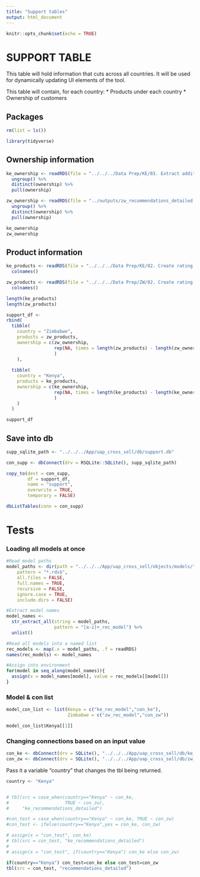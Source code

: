 ```yaml
---
title: "Support tables"
output: html_document
---
```


```r
knitr::opts_chunk$set(echo = TRUE)
```


# SUPPORT TABLE

This table will hold information that cuts across all countries. It will be used for dynamically updating UI elements of the tool. 

This table will contain, for each country:
* Products under each country
* Ownership of customers

## Packages

```r
rm(list = ls())

library(tidyverse)
```


## Ownership information

```r
ke_ownership <- readRDS(file = "../../../Data Prep/KE/03. Extract additional customer details/outputs/ke_recommendations_detailed.rds") %>% 
  ungroup() %>% 
  distinct(ownership) %>% 
  pull(ownership)

zw_ownership <- readRDS(file = "../outputs/zw_recommendations_detailed.rds") %>% 
  ungroup() %>% 
  distinct(ownership) %>% 
  pull(ownership)

ke_ownership
zw_ownership
```

## Product information

```r
ke_products <- readRDS(file = "../../../Data Prep/KE/02. Create rating matrices/outputs/products_rating_matrix.rds") %>% 
  colnames()

zw_products <- readRDS(file = "../../../Data Prep/ZW/02. Create rating matrices/outputs/products_rating_matrix.rds") %>% 
  colnames()

length(ke_products)
length(zw_products)
```


```r
support_df <-
rbind(
  tibble(
    country = "Zimbabwe",
    products = zw_products,
    ownership = c(zw_ownership,
                  rep(NA, times = length(zw_products) - length(zw_ownership))
                  )
    ),
  
  tibble(
    country = "Kenya",
    products = ke_products,
    ownership = c(ke_ownership,
                  rep(NA, times = length(ke_products) - length(ke_ownership))
                  )
    )
  )

support_df
```


## Save into db

```r
supp_sqlite_path <- "../../../App/uap_cross_sell/db/support.db"
```


```r
con_supp <- dbConnect(drv = RSQLite::SQLite(), supp_sqlite_path)
```


```r
copy_to(dest = con_supp, 
        df = support_df, 
        name = "support", 
        overwrite = TRUE, 
        temporary = FALSE)
```


```r
dbListTables(conn = con_supp)
```


# Tests

### Loading all models at once

```r
#Read model paths
model_paths <- dir(path = "../../../App/uap_cross_sell/objects/models/",
    pattern = "*.rds$", 
    all.files = FALSE, 
    full.names = TRUE, 
    recursive = FALSE, 
    ignore.case = TRUE, 
    include.dirs = FALSE)

#Extract model names
model_names <- 
  str_extract_all(string = model_paths,
                  pattern = "[a-z]+_rec_model") %>% 
  unlist()

#Read all models into a named list
rec_models <- map(.x = model_paths, .f = readRDS)
names(rec_models) <- model_names

#Assign into environment
for(model in seq_along(model_names)){
  assign(x = model_names[model], value = rec_models[[model]])
}


```

### Model & con list

```r
model_con_list <- list(Kenya = c("ke_rec_model","con_ke"),
                       Zimbabwe = c("zw_rec_model","con_zw"))
```


```r
model_con_list$Kenya[[1]]
```


### Changing connections based on an input value

```r
con_ke <- dbConnect(drv = SQLite(), "../../../App/uap_cross_sell/db/ke_cs.db") 
con_zw <- dbConnect(drv = SQLite(), "../../../App/uap_cross_sell/db/zw_cs.db") 
```

Pass it a variable "country" that changes the tbl being returned.

```r
country <- "Kenya"


# tbl(src = case_when(country=="Kenya" ~ con_ke,
#                     TRUE ~ con_zw), 
#     "ke_recommendations_detailed")

#con_test = case_when(country=="Kenya" ~ con_ke, TRUE ~ con_zw)
#con_test <- ifelse(country=="Kenya",yes = con_ke, con_zw)

# assign(x = "con_test", con_ke)
# tbl(src = con_test, "ke_recommendations_detailed")
# 
# assign(x = "con_test", if(country=="Kenya") con_ke else con_zw)

if(country=="Kenya") con_test=con_ke else con_test=con_zw
tbl(src = con_test, "recommendations_detailed")
```




